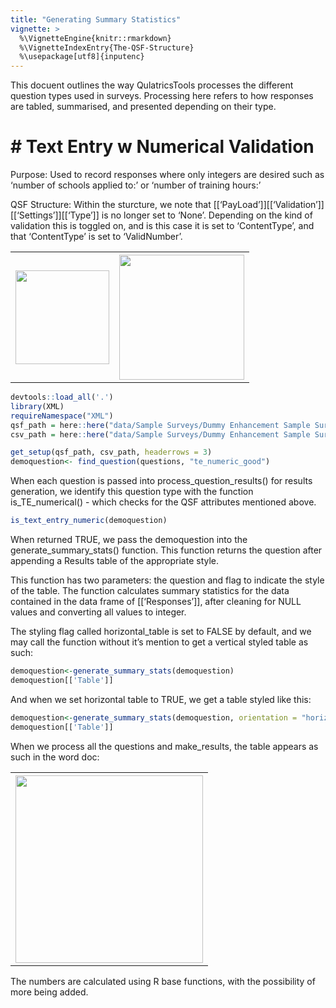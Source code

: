 ```yaml
---
title: "Generating Summary Statistics"
vignette: >
  %\VignetteEngine{knitr::rmarkdown}
  %\VignetteIndexEntry{The-QSF-Structure}
  %\usepackage[utf8]{inputenc}
---
```


This docuent outlines the way QulatricsTools processes the different question types used in surveys. Processing here refers to how responses are tabled, summarised, and presented depending on their type. 

# # Text Entry w\ Numerical Validation

Purpose: Used to record responses where only integers are desired such as 'number of schools applied to:' or 'number of training hours:'

QSF Structure: 
Within the sturcture, we note that [['PayLoad']][['Validation']][['Settings']][['Type']] is no longer set to 'None'. Depending on the kind of validation this is toggled on, and is this case it is set to 'ContentType', and that 'ContentType' is set to 'ValidNumber'. 

<table style="width:100%">
  <tr>
    <th><img width=150px src="https://i.imgur.com/bosYALL.png"></th>
    <th><img width=200px src="https://i.imgur.com/DPxE6lb.png"></th>
  </tr>
</table> 


```r
devtools::load_all('.')
library(XML)
requireNamespace("XML")
qsf_path = here::here("data/Sample Surveys/Dummy Enhancement Sample Survey/Dummy_Enhancement_Sample_Survey.qsf")
csv_path = here::here("data/Sample Surveys/Dummy Enhancement Sample Survey/Dummy_Enhancement_Sample_Survey.csv")

get_setup(qsf_path, csv_path, headerrows = 3)
demoquestion<- find_question(questions, "te_numeric_good")
```

When each question is passed into process_question_results() for results generation, we identify this question type with the function is_TE_numerical() - which checks for the QSF attributes mentioned above. 

```r
is_text_entry_numeric(demoquestion)
```

When returned TRUE, we pass the demoquestion into the generate_summary_stats() function. 
This function returns the question after appending a Results table of the appropriate style. 

This function has two parameters: the question and flag to indicate the style of the table. The function calculates summary statistics for the data contained in the data frame of [['Responses']], after cleaning for NULL values and converting all values to integer. 

The styling flag called horizontal_table is set to FALSE by default, and we may call the function without it's mention to get a vertical styled table as such: 
```r
demoquestion<-generate_summary_stats(demoquestion)
demoquestion[['Table']]
````
And when we set horizontal table to TRUE, we get a table styled like this: 
```r
demoquestion<-generate_summary_stats(demoquestion, orientation = "horizontal")
demoquestion[['Table']]
````

When we process all the questions and make_results, the table appears as such in the word doc: 
<table style="width:100%">
  <tr>
    <th><img width=300px src=https://i.imgur.com/HqEHLzj.png"></th>
  </tr>
</table> 

The numbers are calculated using R base functions, with the possibility of more being added. 

